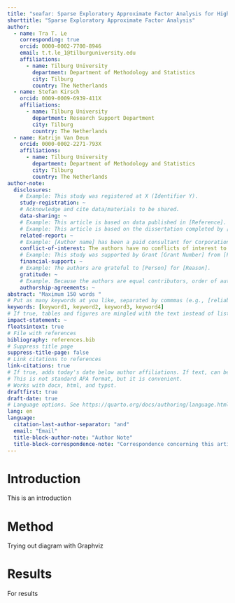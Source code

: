 ```yaml
---
title: "seafar: Sparse Exploratory Approximate Factor Analysis for High-dimensional Data in R"
shorttitle: "Sparse Exploratory Approximate Factor Analysis"
author:
  - name: Tra T. Le
    corresponding: true
    orcid: 0000-0002-7700-8946
    email: t.t.le_1@tilburguniversity.edu
    affiliations:
      - name: Tilburg University
        department: Department of Methodology and Statistics
        city: Tilburg
        country: The Netherlands
  - name: Stefan Kirsch
    orcid: 0009-0009-6939-411X
    affiliations:
      - name: Tilburg University
        department: Research Support Department
        city: Tilburg
        country: The Netherlands
  - name: Katrijn Van Deun
    orcid: 0000-0002-2271-793X
    affiliations:
      - name: Tilburg University
        department: Department of Methodology and Statistics
        city: Tilburg
        country: The Netherlands
author-note:
  disclosures:
    # Example: This study was registered at X (Identifier Y).
    study-registration: ~
    # Acknowledge and cite data/materials to be shared.
    data-sharing: ~
    # Example: This article is based on data published in [Reference].
    # Example: This article is based on the dissertation completed by [citation].  
    related-report: ~
    # Example: [Author name] has been a paid consultant for Corporation X, which funded this study.
    conflict-of-interest: The authors have no conflicts of interest to disclose.
    # Example: This study was supported by Grant [Grant Number] from [Funding Source].
    financial-support: ~
    # Example: The authors are grateful to [Person] for [Reason].
    gratitude: ~
    # Example. Because the authors are equal contributors, order of authorship was determined by a fair coin toss.
    authorship-agreements: ~
abstract: "Maximum 150 words "
# Put as many keywords at you like, separated by commmas (e.g., [reliability, validity, generalizability])
keywords: [keyword1, keyword2, keyword3, keyword4]
# If true, tables and figures are mingled with the text instead of listed at the end of the document.
impact-statement: ~
floatsintext: true
# File with references
bibliography: references.bib
# Suppress title page
suppress-title-page: false
# Link citations to references
link-citations: true
# If true, adds today's date below author affiliations. If text, can be any value.
# This is not standard APA format, but it is convenient.
# Works with docx, html, and typst. 
draftfirst: true
draft-date: true
# Language options. See https://quarto.org/docs/authoring/language.html
lang: en
language:
  citation-last-author-separator: "and"
  email: "Email"
  title-block-author-note: "Author Note"
  title-block-correspondence-note: "Correspondence concerning this article should be addressed to"
---
```


\linenumbers
# Introduction
This is an introduction

# Method 
Trying out diagram with Graphviz


# Results
For results